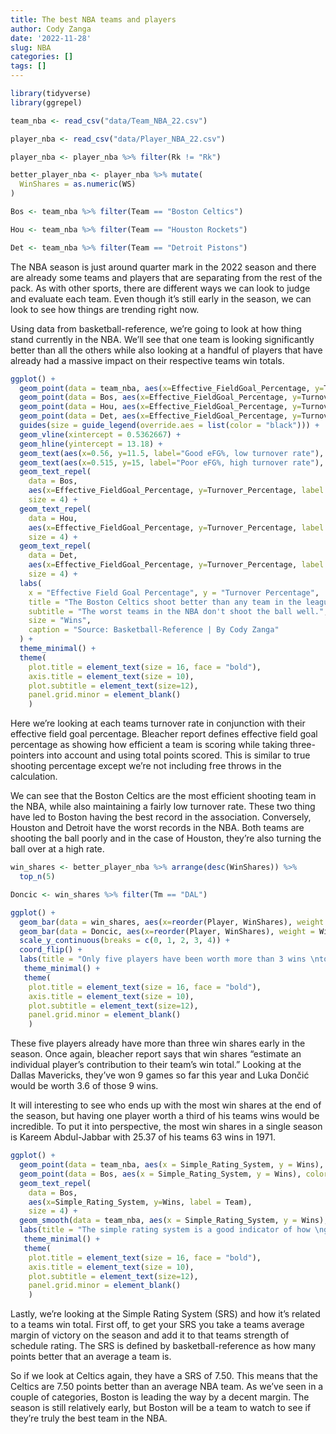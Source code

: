 ```yaml
---
title: The best NBA teams and players
author: Cody Zanga
date: '2022-11-28'
slug: NBA
categories: []
tags: []
---
```


```r
library(tidyverse)
library(ggrepel)
```

```r
team_nba <- read_csv("data/Team_NBA_22.csv")
```

```r
player_nba <- read_csv("data/Player_NBA_22.csv")
```

```r
player_nba <- player_nba %>% filter(Rk != "Rk")
```

```r
better_player_nba <- player_nba %>% mutate(
  WinShares = as.numeric(WS)
)
```

```r
Bos <- team_nba %>% filter(Team == "Boston Celtics")
```

```r
Hou <- team_nba %>% filter(Team == "Houston Rockets")
```

```r
Det <- team_nba %>% filter(Team == "Detroit Pistons")
```

The NBA season is just around quarter mark in the 2022 season and there are already some teams and players that are separating from the rest of the pack. As with other sports, there are different ways we can look to judge and evaluate each team. Even though it's still early in the season, we can look to see how things are trending right now.

Using data from basketball-reference, we're going to look at how thing stand currently in the NBA. We'll see that one team is looking significantly better than all the others while also looking at a handful of players that have already had a massive impact on their respective teams win totals. 

```r
ggplot() +
  geom_point(data = team_nba, aes(x=Effective_FieldGoal_Percentage, y=Turnover_Percentage, size = Wins), color = "black") +
  geom_point(data = Bos, aes(x=Effective_FieldGoal_Percentage, y=Turnover_Percentage, size = Wins), color = "#007A33") +
  geom_point(data = Hou, aes(x=Effective_FieldGoal_Percentage, y=Turnover_Percentage, size = Wins), color = "#CE1141") +
  geom_point(data = Det, aes(x=Effective_FieldGoal_Percentage, y=Turnover_Percentage, size = Wins), color = "#1D42BA") +
  guides(size = guide_legend(override.aes = list(color = "black"))) +
  geom_vline(xintercept = 0.5362667) +
  geom_hline(yintercept = 13.18) +
  geom_text(aes(x=0.56, y=11.5, label="Good eFG%, low turnover rate"), color = "slategray2") +
  geom_text(aes(x=0.515, y=15, label="Poor eFG%, high turnover rate"), color = "slategray2") +
  geom_text_repel(
    data = Bos,
    aes(x=Effective_FieldGoal_Percentage, y=Turnover_Percentage, label = Team),
    size = 4) +
  geom_text_repel(
    data = Hou,
    aes(x=Effective_FieldGoal_Percentage, y=Turnover_Percentage, label = Team),
    size = 4) +
  geom_text_repel(
    data = Det,
    aes(x=Effective_FieldGoal_Percentage, y=Turnover_Percentage, label = Team),
    size = 4) +
  labs(
    x = "Effective Field Goal Percentage", y = "Turnover Percentage",
    title = "The Boston Celtics shoot better than any team in the league \nand have the best record in the NBA.",
    subtitle = "The worst teams in the NBA don't shoot the ball well.",
    size = "Wins",
    caption = "Source: Basketball-Reference | By Cody Zanga"
  ) +
  theme_minimal() +
  theme(
    plot.title = element_text(size = 16, face = "bold"),
    axis.title = element_text(size = 10), 
    plot.subtitle = element_text(size=12), 
    panel.grid.minor = element_blank()
    )
```

Here we're looking at each teams turnover rate in conjunction with their effective field goal percentage. Bleacher report defines effective field goal percentage as showing how efficient a team is scoring while taking three-pointers into account and using total points scored. This is similar to true shooting percentage except we're not including free throws in the calculation.

We can see that the Boston Celtics are the most efficient shooting team in the NBA, while also maintaining a fairly low turnover rate. These two thing have led to Boston having the best record in the association. Conversely, Houston and Detroit have the worst records in the NBA. Both teams are shooting the ball poorly and in the case of Houston, they're also turning the ball over at a high rate.

```r
win_shares <- better_player_nba %>% arrange(desc(WinShares)) %>%
  top_n(5)
```

```r
Doncic <- win_shares %>% filter(Tm == "DAL")
```

```r
ggplot() +
  geom_bar(data = win_shares, aes(x=reorder(Player, WinShares), weight = WinShares)) +
  geom_bar(data = Doncic, aes(x=reorder(Player, WinShares), weight = WinShares), fill = "#00538C") +
  scale_y_continuous(breaks = c(0, 1, 2, 3, 4)) +
  coord_flip() +
  labs(title = "Only five players have been worth more than 3 wins \nto their teams.", subtitle = "The NBA season is only a 4th of the way done.", x="Player", y="Win Shares", caption = "Source: Basketball-Reference | By Cody Zanga") +
   theme_minimal() + 
   theme(
    plot.title = element_text(size = 16, face = "bold"),
    axis.title = element_text(size = 10), 
    plot.subtitle = element_text(size=12), 
    panel.grid.minor = element_blank()
    )
```

These five players already have more than three win shares early in the season. Once again, bleacher report says that win shares "estimate an individual player's contribution to their team's win total." Looking at the Dallas Mavericks, they've won 9 games so far this year and Luka Dončić would be worth 3.6 of those 9 wins.

It will interesting to see who ends up with the most win shares at the end of the season, but having one player worth a third of his teams wins would be incredible. To put it into perspective, the most win shares in a single season is Kareem Abdul-Jabbar with 25.37 of his teams 63 wins in 1971. 

```r
ggplot() +
  geom_point(data = team_nba, aes(x = Simple_Rating_System, y = Wins), color = "black") +
  geom_point(data = Bos, aes(x = Simple_Rating_System, y = Wins), color = "#007A33") +
  geom_text_repel(
    data = Bos,
    aes(x=Simple_Rating_System, y=Wins, label = Team),
    size = 4) +
  geom_smooth(data = team_nba, aes(x = Simple_Rating_System, y = Wins), method = "lm") +
  labs(title = "The simple rating system is a good indicator of how \ngood a team really is.", subtitle = "The Celtics are amoung the best in the NBA in muliple categories.", x="Simple Rating System", y="Wins", caption = "Source: Basketball-Reference | By Cody Zanga") +
   theme_minimal() + 
   theme(
    plot.title = element_text(size = 16, face = "bold"),
    axis.title = element_text(size = 10), 
    plot.subtitle = element_text(size=12), 
    panel.grid.minor = element_blank()
    )

```

Lastly, we're looking at the Simple Rating System (SRS) and how it's related to a teams win total. First off, to get your SRS you take a teams average margin of victory on the season and add it to that teams strength of schedule rating. The SRS is defined by basketball-reference as how many points better that an average a team is. 

So if we look at Celtics again, they have a SRS of 7.50. This means that the Celtics are 7.50 points better than an average NBA team. As we've seen in a couple of categories, Boston is leading the way by a decent margin. The season is still relatively early, but Boston will be a team to watch to see if they're truly the best team in the NBA.




